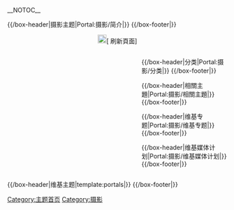 <!-- 這個主題使用這個語法建立： subst:box portal skeleton| topic={{{topic}}}|  -->
__NOTOC__
<div align="center">
{{browsebar}}
</div>
{{Portal:摄影/Tabs}}
{{/box-header|摄影主题|Portal:摄影/简介|}}
{{Portal:摄影/简介}}
{{/box-footer|}}
<div style="text-align: center;">[[File:Fairytale_key_enter-2.png|20px]]<span class="plainlinks noarchive">[{{fullurl:Portal:摄影|action=purge}} 刷新頁面]<span></div>

<div style="float:left; width:60%;"> <!-- This width add to the the margin below to equal 100%-->
{{Random portal component|max=3|header=特色条目|footer=更多特色条目…|subpage=特色条目}}
{{Random portal component|max=10|header=特色图片|footer=更多特色图片…|subpage=特色图片}}
<!--
{{Random portal component|max=1|header=你知道嗎|footer=更多問題…|subpage=你知道嗎}}
-->

</div>
<div style="float:right; width:39%"> <!-- This margin should be right of the above -->
<!--
{{/box-header|摄影新闻|Portal:摄影/摄影新闻|}}
{{Portal:摄影/摄影新闻}}
{{/box-footer|}}

{{/box-header|欢迎参与|Portal:摄影/欢迎参与|}}
{{Portal:摄影/欢迎参与}}
{{/box-footer|}}

{{/box-header|维基专题|Portal:摄影/维基专题|}}
{{Portal:摄影/维基专题}}
{{/box-footer|}}
-->
{{/box-header|分类|Portal:摄影/分类|}}
{{Portal:摄影/分类}}
{{/box-footer|}}

{{/box-header|相關主題|Portal:摄影/相關主題|}}
{{Portal:摄影/相關主題}}
{{/box-footer|}}

{{/box-header|维基专题|Portal:摄影/维基专题|}}
{{Portal:摄影/维基专题}}
{{/box-footer|}}

{{/box-header|维基媒体计划|Portal:摄影/维基媒体计划|}}
{{Portal:摄影/维基媒体计划}}
{{/box-footer|}}
</div>

{{Photography}}

<div style="float:right; width:100%">
{{/box-header|维基主题|template:portals|}}
{{portals}}
{{/box-footer|}}

[[Category:主题首页|Category:主题首页]]
[[Category:摄影|Category:摄影]]
